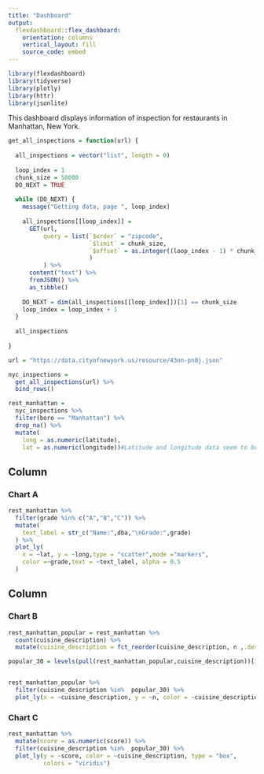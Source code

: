 ```yaml
---
title: "Dashboard"
output: 
  flexdashboard::flex_dashboard:
    orientation: columns
    vertical_layout: fill
    source_code: embed
---
```


```r
library(flexdashboard)
library(tidyverse)
library(plotly)
library(httr)
library(jsonlite)
```

This dashboard displays information of inspection for restaurants in Manhattan, New York.

```r
get_all_inspections = function(url) {
  
  all_inspections = vector("list", length = 0)
  
  loop_index = 1
  chunk_size = 50000
  DO_NEXT = TRUE
  
  while (DO_NEXT) {
    message("Getting data, page ", loop_index)
    
    all_inspections[[loop_index]] = 
      GET(url,
          query = list(`$order` = "zipcode",
                       `$limit` = chunk_size,
                       `$offset` = as.integer((loop_index - 1) * chunk_size)
                       )
          ) %>%
      content("text") %>%
      fromJSON() %>%
      as_tibble()
    
    DO_NEXT = dim(all_inspections[[loop_index]])[1] == chunk_size
    loop_index = loop_index + 1
  }
  
  all_inspections
  
}

url = "https://data.cityofnewyork.us/resource/43nn-pn8j.json"

nyc_inspections = 
  get_all_inspections(url) %>%
  bind_rows() 
```



```r
rest_manhattan = 
  nyc_inspections %>%
  filter(boro == "Manhattan") %>% 
  drop_na() %>% 
  mutate(
    long = as.numeric(latitude),
    lat = as.numeric(longitude))#Latitude and longitude data seem to be the other way around.
```


Column {data-width=550}
-----------------------------------------------------------------------

### Chart A

```r
rest_manhattan %>% 
  filter(grade %in% c("A","B","C")) %>% 
  mutate(
    text_label = str_c("Name:",dba,"\nGrade:",grade)
  ) %>% 
  plot_ly(
    x = ~lat, y = ~long,type = "scatter",mode ="markers",
    color =~grade,text = ~text_label, alpha = 0.5
  )
```

Column {data-width=550}
-----------------------------------------------------------------------

### Chart B

```r
rest_manhattan_popular = rest_manhattan %>% 
  count(cuisine_description) %>% 
  mutate(cuisine_description = fct_reorder(cuisine_description, n ,.desc = TRUE))

popular_30 = levels(pull(rest_manhattan_popular,cuisine_description))[1:30]


rest_manhattan_popular %>% 
  filter(cuisine_description %in%  popular_30) %>% 
  plot_ly(x = ~cuisine_description, y = ~n, color = ~cuisine_description, type = "bar", colors = "viridis")
```

### Chart C

```r
rest_manhattan %>% 
  mutate(score = as.numeric(score)) %>% 
  filter(cuisine_description %in%  popular_30) %>% 
  plot_ly(y = ~score, color = ~cuisine_description, type = "box",
          colors = "viridis")
```
